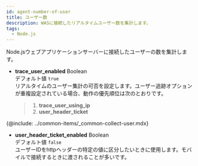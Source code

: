 ```yaml
---
id: agent-number-of-user
title: ユーザー数
description: WASに接続したリアルタイムユーザー数を集計します。
tags:
  - Node.js
---
```


Node.jsウェブアプリケーションサーバーに接続したユーザーの数を集計します。

-   **trace_user_enabled** <span class='type'>Boolean</span><br/>
    デフォルト値 `true`<br/>
    リアルタイムのユーザー集計の可否を設定します。ユーザー追跡オプションが重複設定されている場合、動作の優先順位は次のとおりです。
    > 1.  **trace_user_using_ip**
    > 2.  **user_header_ticket**

{@include: ../common-items/_common-collect-user.mdx}

-   **user_header_ticket_enabled** <span class='type'>Boolean</span><br/>
    デフォルト値 `false`<br/>
    ユーザーIDをhttpヘッダーの特定の値に区分したいときに使用します。モバイルで接続するときに渡されることが多いです。

